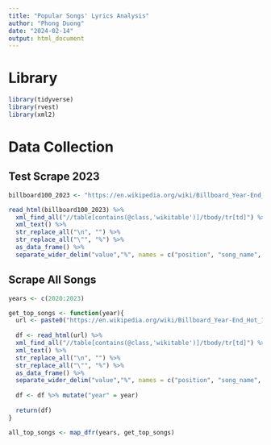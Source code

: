 ```yaml
---
title: "Popular Songs' Lyrics Analysis"
author: "Phong Duong"
date: "2024-02-14"
output: html_document
---
```


# Library

```r
library(tidyverse)
library(rvest)
library(xml2)
```

# Data Collection

## Test Scrape 2023

```r
billboard100_2023 <- "https://en.wikipedia.org/wiki/Billboard_Year-End_Hot_100_singles_of_2023"

read_html(billboard100_2023) %>% 
  xml_find_all("//table[contains(@class,'wikitable')]/tbody/tr[td]") %>% 
  xml_text() %>% 
  str_replace_all("\n", "") %>% 
  str_replace_all("\"", "%") %>% 
  as_data_frame() %>% 
  separate_wider_delim("value","%", names = c("position", "song_name", "artists"))
```

## Scrape All Songs

```r
years <- c(2020:2023) 

get_top_songs <- function(year){
  url <- paste0("https://en.wikipedia.org/wiki/Billboard_Year-End_Hot_100_singles_of_", year)
  
  df <- read_html(url) %>% 
  xml_find_all("//table[contains(@class,'wikitable')]/tbody/tr[td]") %>% 
  xml_text() %>% 
  str_replace_all("\n", "") %>% 
  str_replace_all("\"", "%") %>% 
  as_data_frame() %>% 
  separate_wider_delim("value","%", names = c("position", "song_name", "artists"))
  
  df <- df %>% mutate("year" = year)
  
  return(df)
}

all_top_songs <- map_dfr(years, get_top_songs)
```
